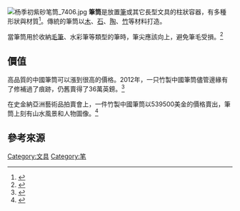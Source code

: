 [[File:杨季初紫砂笔筒_7406.jpg|thumb]]
'''筆筒'''是放置[[筆|筆]]或其它長型文具的柱狀容器，有多種形狀與材質<ref>{{cite book |page=[https://archive.org/details/chineseivoriesfr00orie/page/149 149] |chapter=Brush pots |title=Chinese Ivories: From the Shang to the Qing |url=https://archive.org/details/chineseivoriesfr00orie |author=Oriental Ceramic Society |publisher=British Museum |year=1984 |isbn=9780903421225}}</ref>。傳統的筆筒以[[木|木]]、[[岩石|石]]、[[陶器|陶]]、[[竹|竹]]等材料打造。

當筆筒用於收納[[毛筆|毛筆]]、水彩筆等類型的筆時，筆尖應該向上，避免筆毛受損。<ref>{{citation |title=History of Design: Decorative Arts and Material Culture |page=313 |isbn=0300196148 |author=Pat Kirkham, Susan Weber |year=2013}}</ref>

== 價值 ==
高品質的中國筆筒可以漲到很高的價格。2012年，一只竹製中國筆筒儘管邊緣有了修補過了痕跡，仍舊賣得了36萬英鎊。<ref name = "telegraph">{{cite web|url=http://www.telegraph.co.uk/culture/art/art-news/9293365/Chinese-art-collectors-scramble-to-buy-battered-pot-from-Bristol-charity-shop.html|title=Chinese art collectors scramble to buy battered pot from Bristol charity shop|newspaper=[[The_Daily_Telegraph|The Daily Telegraph]]|date=27 May 2012|accessdate=25 November 2015|archive-date=2020-11-30|archive-url=https://web.archive.org/web/20201130202652/https://www.telegraph.co.uk/culture/art/art-news/9293365/Chinese-art-collectors-scramble-to-buy-battered-pot-from-Bristol-charity-shop.html|dead-url=no}}</ref>

在史金納亞洲藝術品拍賣會上，一件竹製中國筆筒以539500美金的價格賣出，筆筒上刻有山水風景和人物圖像。<ref>{{cite web|url=http://www.antiquesandthearts.com/brush-pot-is-hot-at-539500-at-skinner-asian-arts-auction/|title=Brush Pot Is Hot At 539,500 At Skinner Asian Arts Auction|work=antiquesandthearts.com|accessdate=11 November 2015|archive-date=2019-06-29|archive-url=https://web.archive.org/web/20190629140919/https://www.antiquesandthearts.com/brush-pot-is-hot-at-539500-at-skinner-asian-arts-auction/|dead-url=no}}</ref>

== 參考來源 ==
<references />
[[Category:文具|Category:文具]]
[[Category:笔|Category:笔]]